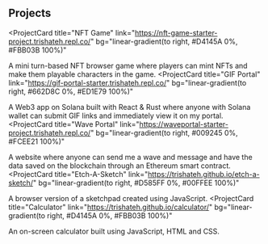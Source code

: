 ## Projects

<ProjectCard
  title="NFT Game"
  link="https://nft-game-starter-project.trishateh.repl.co/"
  bg="linear-gradient(to right, #D4145A 0%, #FBB03B 100%)"
>
  A mini turn-based NFT browser game where players can mint NFTs and make them playable characters in the game. 
</ProjectCard>
<ProjectCard
  title="GIF Portal"
  link="https://gif-portal-starter.trishateh.repl.co/"
  bg="linear-gradient(to right, #662D8C 0%, #ED1E79 100%)"
>
  A Web3 app on Solana built with React & Rust where anyone with Solana wallet can submit GIF links and immediately view it on my portal.
</ProjectCard>
<ProjectCard
  title="Wave Portal"
  link="https://waveportal-starter-project.trishateh.repl.co/"
  bg="linear-gradient(to right, #009245 0%, #FCEE21 100%)"
>
  A website where anyone can send me a wave and message and have the data saved on the blockchain through an Ethereum smart contract.
</ProjectCard>
<ProjectCard
  title="Etch-A-Sketch"
  link="https://trishateh.github.io/etch-a-sketch/"
  bg="linear-gradient(to right, #D585FF 0%, #00FFEE 100%)"
>
  A browser version of a sketchpad created using JavaScript.
</ProjectCard>
<ProjectCard
  title="Calculator"
  link="https://trishateh.github.io/calculator/"
  bg="linear-gradient(to right, #D4145A 0%, #FBB03B 100%)"
>
  An on-screen calculator built using JavaScript, HTML and CSS. 
</ProjectCard>
